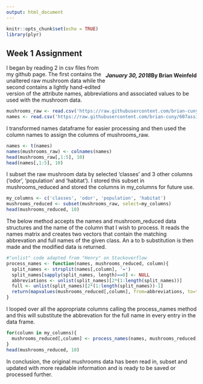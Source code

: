 ```yaml
---
output: html_document
---
```

<link rel="stylesheet" href="https://maxcdn.bootstrapcdn.com/bootstrap/3.3.7/css/bootstrap.min.css">
<style> 
  .right{ 
    float: right; 
  } 
  
  img{ 
    display:block; 
    margin: 0 auto;
  } 
  
  pre{ 
    overflow-x: hidden; 
    overflow-y: hidden; 
  } 
  
  body{ 
    margin-top: 20px; 
    margin-bottom: 20px; 
  } 
  
  .col-left{ 
    float: left; 
    width: 50%; 
  } 
  
  .col-right{ 
    float: right; 
    width: 50%; 
  } 
  
  p{
    margin-bottom: 0px;
  }
</style>

```r
knitr::opts_chunk$set(echo = TRUE)
library(plyr)
```

<div class='jumbotron'>
  <h2 class='display-3 text-uppercase'>Week 1 Assignment</h2>
  <h4 class='right text-uppercase'>By Brian Weinfeld</h4>
  <div class='clearfix'></div>
  <h5 class='right text-uppercase'>January 30, 2018</h5>
</div>

<div class='alert alert-info'>
  I began by reading 2 in csv files from my github page. The first contains the unaltered raw mushroom data while the second contains a lightly hand-edited version of the attribute names, abbreviations and associated values to be used with the mushroom data.
</div>

```r
mushrooms_raw <- read.csv('https://raw.githubusercontent.com/brian-cuny/607assignment1/master/agaricus-lepiota.csv', header=FALSE, stringsAsFactors=FALSE)
names <- read.csv('https://raw.githubusercontent.com/brian-cuny/607assignment1/master/names.csv', header=FALSE, stringsAsFactors=FALSE, row.names=1, col.names=0:12)
```

<div class='alert alert-info'>
  I transformed names dataframe for easier processing and then used the column names to assign the columns of mushrooms_raw.
</div>

```r
names <- t(names)
names(mushrooms_raw) <- colnames(names)
head(mushrooms_raw[,1:5], 10)
head(names[,1:5], 10)
```

<div class='alert alert-info'>
  I subset the raw mushroom data by selected 'classes' and 3 other columns ('odor', 'population' and 'habitat'). I stored this subset in mushrooms_reduced and stored the columns in my_columns for future use.
</div>

```r
my_columns <- c('classes', 'odor', 'population', 'habitat')
mushrooms_reduced <- subset(mushrooms_raw, select=my_columns)
head(mushrooms_reduced, 10)
```

<div class='alert alert-info'>
  The below method accepts the names and mushroom_reduced data structures and the name of the column that I wish to process. It reads the names matrix and creates two vectors that contain the matching abbrevation and full names of the given class. An a to b substitution is then made and the modified data is returned.
</div>

```r
#"unlist" code adapted from "Henry" on Stackoverflow
process_names <- function(names, mushrooms_reduced, column){
  split_names <- strsplit(names[,column], '=')
  split_names[sapply(split_names, length)==0] <- NULL
  abbreviations <- unlist(split_names)[2*(1:length(split_names))]
  full <- unlist(split_names)[2*(1:length(split_names))-1]
  return(mapvalues(mushrooms_reduced[,column], from=abbreviations, to=full))
}
```

<div class='alert alert-info'>
  I looped over all the appropriate columns calling the process_names method and this will substitute the abbrevation for the full name in every entry in the data frame.
</div>

```r
for(column in my_columns){
  mushrooms_reduced[,column] <- process_names(names, mushrooms_reduced, column)
}
head(mushrooms_reduced, 10)
```

<div class='alert alert-success'>
  In conclusion, the original mushrooms data has been read in, subset and updated with more readable information and is ready to be saved or processed further.
</div>







